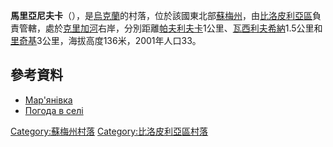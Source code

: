 {{coord|51|7|45|N|34|24|37|E|scale:100000_region:UA|display=title}}

'''馬里亞尼夫卡'''（{{lang-uk|Мар'янівка}}），是[[烏克蘭|烏克蘭]]的村落，位於該國東北部[[蘇梅州|蘇梅州]]，由[[比洛皮利亞區|比洛皮利亞區]]負責管轄，處於[[克里加河|克里加河]]右岸，分別距離[[帕夫利夫卡_(比洛皮利亞區)|帕夫利夫卡]]1公里、[[瓦西利夫希納|瓦西利夫希納]]1.5公里和[[里奇基_(比洛皮利亞區)|里奇基]]3公里，海拔高度136米，2001年人口33。

==參考資料==
*[http://w1.c1.rada.gov.ua/pls/z7502/A005?rdat1=02.02.2010&rf7571=28627 Мар'янівка]{{dead link|date=2018年5月 |bot=InternetArchiveBot |fix-attempted=yes }}
*[http://weather.in.ua/ua/symskaja/15040 Погода в селі ] {{Wayback|url=http://weather.in.ua/ua/symskaja/15040 |date=20111219211010 }}

{{DEFAULTSORT:Мар'янівка}}

[[Category:蘇梅州村落|Category:蘇梅州村落]]
[[Category:比洛皮利亞區村落|Category:比洛皮利亞區村落]]


{{Sumy-geo-stub}}
